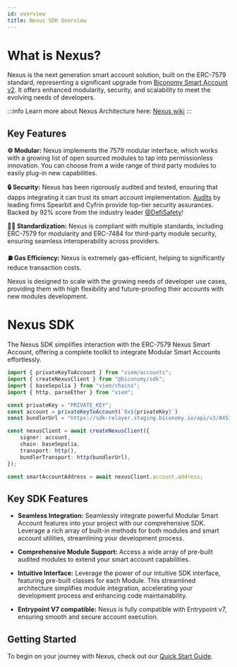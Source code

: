 ```yaml
---
id: overview
title: Nexus SDK Overview
---
```


# What is Nexus?
Nexus is the next generation smart account solution, built on the ERC-7579 standard, representing a significant upgrade from [Biconomy Smart Account v2](/quickstart-react). It offers enhanced modularity, security, and scalability to meet the evolving needs of developers.

:::info
Learn more about Nexus Architecture here: [Nexus wiki](https://github.com/bcnmy/nexus/wiki)
:::

## Key Features
**⚙️ Modular:** Nexus implements the 7579 modular interface, which works with a growing list of open sourced modules to tap into permissionless innovation. You can choose from a wide range of third party modules to easily plug-in new capabilities.

**🔒 Security:** Nexus has been rigorously audited and tested, ensuring that dapps integrating it can trust its smart account implementation. [Audits](/nexus/contractsAndAudits) by leading firms Spearbit and Cyfrin provide top-tier security assurances. Backed by 92% score from the industry leader [@DefiSafety](https://www.defisafety.com/app/pqrs/603)!

**🤸‍♂️ Standardization:** Nexus is compliant with multiple standards, including ERC-7579 for modularity and ERC-7484 for third-party module security, ensuring seamless interoperability across providers.

**⛽ Gas Efficiency:** Nexus is extremely gas-efficient, helping to significantly reduce transaction costs.

Nexus is designed to scale with the growing needs of developer use cases, providing them with high flexibility and future-proofing their accounts with new modules development.

# Nexus SDK
The Nexus SDK simplifies interaction with the ERC-7579 Nexus Smart Account, offering a complete toolkit to integrate Modular Smart Accounts effortlessly.

```ts twoslash
import { privateKeyToAccount } from "viem/accounts";
import { createNexusClient } from "@biconomy/sdk";
import { baseSepolia } from "viem/chains"; 
import { http, parseEther } from "viem"; 

const privateKey = "PRIVATE_KEY";
const account = privateKeyToAccount(`0x${privateKey}`)
const bundlerUrl = "https://sdk-relayer.staging.biconomy.io/api/v3/84532/nJPK7B3ru.dd7f7861-190d-41bd-af80-6877f74b8f44"; 

const nexusClient = await createNexusClient({ 
    signer: account, 
    chain: baseSepolia,
    transport: http(), 
    bundlerTransport: http(bundlerUrl), 
});

const smartAccountAddress = await nexusClient.account.address; 
```

## Key SDK Features

- **Seamless Integration:** Seamlessly integrate powerful Modular Smart Account features into your project with our comprehensive SDK. 
Leverage a rich array of built-in methods for both modules and smart account utilities, streamlining your development process.

- **Comprehensive Module Support:** Access a wide array of pre-built audited modules to extend your smart account capabilities. 

- **Intuitive Interface:** Leverage the power of our intuitive SDK interface, featuring pre-built classes for each Module. This streamlined architecture simplifies module integration, accelerating your development process and enhancing code maintainability.

- **Entrypoint V7 compatible:** Nexus is fully compatible with Entrypoint v7, ensuring smooth and secure account execution. 

## Getting Started
To begin on your journey with Nexus, check out our [Quick Start Guide](/nexus/quickstart).


